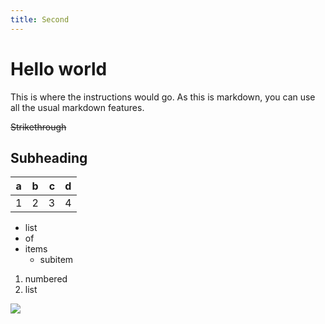 ```yaml
---
title: Second
---
```


# Hello world

This is where the instructions would go.
As this is markdown, you can use all the usual markdown features.

~~Strikethrough~~

## Subheading

| a | b  |  c |  d  |
| - | :- | -: | :-: |
| 1 | 2  |  3 |  4  |


- list
- of
- items
  - subitem

1. numbered
2. list

![](./testpattern.jpg)
